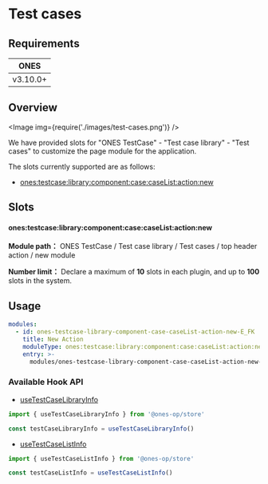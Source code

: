 # Test cases


## Requirements

| **ONES** |
| :------: |
| v3.10.0+ |

## Overview

<Image img={require('./images/test-cases.png')} />

We have provided slots for "ONES TestCase" - "Test case library" - "Test cases" to customize the page module for the application.

The slots currently supported are as follows:

- [ones:testcase:library:component:case:caseList:action:new](#onestestcaselibrarycomponentcasecaselistactionnew)

## Slots

#### ones:testcase:library:component:case:caseList:action:new

**Module path：** ONES TestCase / Test case library / Test cases / top header action / new module

**Number limit：** Declare a maximum of **10** slots in each plugin, and up to **100** slots in the system.

## Usage

```yaml
modules:
  - id: ones-testcase-library-component-case-caseList-action-new-E_FK
    title: New Action
    moduleType: ones:testcase:library:component:case:caseList:action:new
    entry: >-
      modules/ones-testcase-library-component-case-caseList-action-new-E_FK/index.html
```

### Available Hook API

- [useTestCaseLibraryInfo](../../../../../../reference/packages/store/store.md#useTestCaseLibraryInfo)

```ts
import { useTestCaseLibraryInfo } from '@ones-op/store'

const testCaseLibraryInfo = useTestCaseLibraryInfo()
```

- [useTestCaseListInfo](../../../../../../reference/packages/store/store.md#useTestCaseListInfo)

```ts
import { useTestCaseListInfo } from '@ones-op/store'

const testCaseListInfo = useTestCaseListInfo()
```
